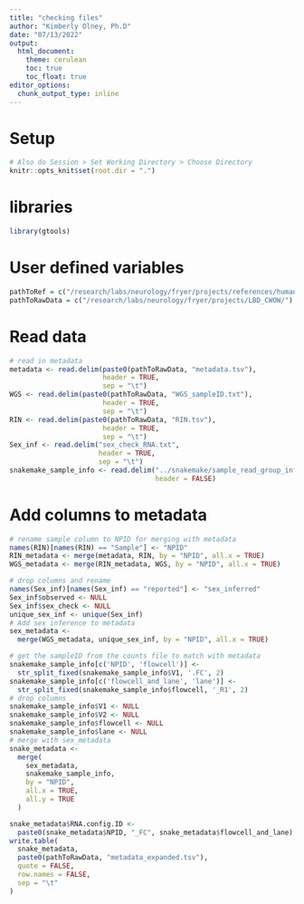 ```yaml
---
title: "checking files"
author: "Kimberly Olney, Ph.D"
date: "07/13/2022"
output:
  html_document:
    theme: cerulean
    toc: true
    toc_float: true
editor_options: 
  chunk_output_type: inline
---
```


# Setup
```r
# Also do Session > Set Working Directory > Choose Directory
knitr::opts_knit$set(root.dir = ".")
```
# libraries
```r
library(gtools)
```
# User defined variables
```r
pathToRef = c("/research/labs/neurology/fryer/projects/references/human/")
pathToRawData = c("/research/labs/neurology/fryer/projects/LBD_CWOW/")
```

# Read data
```r
# read in metadata
metadata <- read.delim(paste0(pathToRawData, "metadata.tsv"), 
                       header = TRUE,
                       sep = "\t")
WGS <- read.delim(paste0(pathToRawData, "WGS_sampleID.txt"), 
                       header = TRUE,
                       sep = "\t")
RIN <- read.delim(paste0(pathToRawData, "RIN.tsv"), 
                       header = TRUE,
                       sep = "\t")
Sex_inf <- read.delim("sex_check_RNA.txt", 
                      header = TRUE, 
                      sep = "\t")
snakemake_sample_info <- read.delim("../snakemake/sample_read_group_info.txt",
                                    header = FALSE)
```
# Add columns to metadata
```r
# rename sample column to NPID for merging with metadata
names(RIN)[names(RIN) == "Sample"] <- "NPID"
RIN_metadata <- merge(metadata, RIN, by = "NPID", all.x = TRUE)
WGS_metadata <- merge(RIN_metadata, WGS, by = "NPID", all.x = TRUE)

# drop columns and rename
names(Sex_inf)[names(Sex_inf) == "reported"] <- "sex_inferred"
Sex_inf$observed <- NULL
Sex_inf$sex_check <- NULL
unique_sex_inf <- unique(Sex_inf)
# Add sex inference to metadata
sex_metadata <-
  merge(WGS_metadata, unique_sex_inf, by = "NPID", all.x = TRUE)

# get the sampleID from the counts file to match with metadata
snakemake_sample_info[c('NPID', 'flowcell')] <-
  str_split_fixed(snakemake_sample_info$V1, '.FC', 2)
snakemake_sample_info[c('flowcell_and_lane', 'lane')] <-
  str_split_fixed(snakemake_sample_info$flowcell, '_R1', 2)
# drop columns
snakemake_sample_info$V1 <- NULL
snakemake_sample_info$V2 <- NULL
snakemake_sample_info$flowcell <- NULL
snakemake_sample_info$lane <- NULL
# merge with sex_metadata
snake_metadata <-
  merge(
    sex_metadata,
    snakemake_sample_info,
    by = "NPID",
    all.x = TRUE,
    all.y = TRUE
  )

snake_metadata$RNA.config.ID <-
  paste0(snake_metadata$NPID, "_FC", snake_metadata$flowcell_and_lane)
write.table(
  snake_metadata,
  paste0(pathToRawData, "metadata_expanded.tsv"),
  quote = FALSE,
  row.names = FALSE,
  sep = "\t"
)
```
